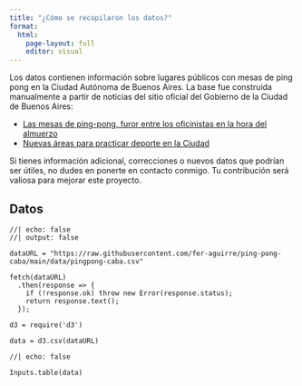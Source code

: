 ```yaml
---
title: "¿Cómo se recopilaron los datos?"
format: 
  html:
    page-layout: full
    editor: visual
---
```


Los datos contienen información sobre lugares públicos con mesas de ping pong en la Ciudad Autónoma de Buenos Aires. La base fue construida manualmente a partir de noticias del sitio oficial del Gobierno de la Ciudad de Buenos Aires:

- [Las mesas de ping-pong, furor entre los oficinistas en la hora del almuerzo](https://buenosaires.gob.ar/laciudad/noticias/las-mesas-de-ping-pong-de-la-ciudad-furor-entre-los-oficinistas-en-la-hora-del)
- [Nuevas áreas para practicar deporte en la Ciudad](https://buenosaires.gob.ar/noticias/nuevas-areas-para-practicar-deporte-en-la-ciudad)

Si tienes información adicional, correcciones o nuevos datos que podrían ser útiles, no dudes en ponerte en contacto conmigo. Tu contribución será valiosa para mejorar este proyecto.

## Datos

```ojs
//| echo: false
//| output: false

dataURL = "https://raw.githubusercontent.com/fer-aguirre/ping-pong-caba/main/data/pingpong-caba.csv"

fetch(dataURL)
  .then(response => {
    if (!response.ok) throw new Error(response.status);
    return response.text();
  });

d3 = require('d3')

data = d3.csv(dataURL)

```

```ojs
//| echo: false

Inputs.table(data)
```
